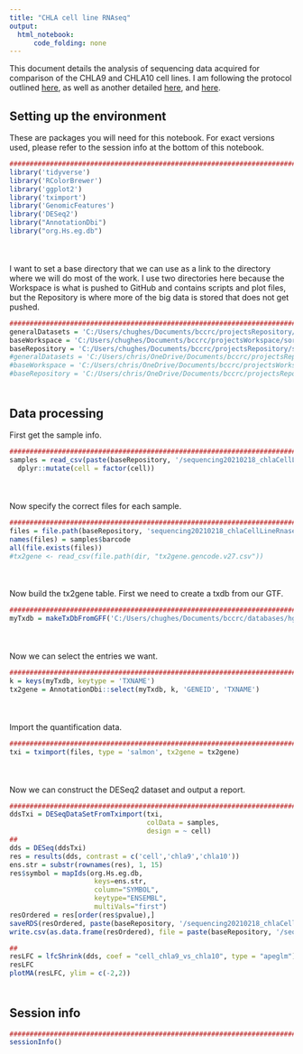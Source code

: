 ```yaml
---
title: "CHLA cell line RNAseq"
output:
  html_notebook:
      code_folding: none
---
```


This document details the analysis of sequencing data acquired for comparison of the CHLA9 and CHLA10 cell lines. I am following the protocol outlined [here](https://bioconductor.org/packages/release/bioc/vignettes/DESeq2/inst/doc/DESeq2.html), as well as another detailed [here](https://bioconductor.org/packages/release/bioc/vignettes/tximport/inst/doc/tximport.html), and [here](http://master.bioconductor.org/packages/release/workflows/vignettes/rnaseqGene/inst/doc/rnaseqGene.html).

## Setting up the environment

These are packages you will need for this notebook. For exact versions used, please refer to the session info at the bottom of this notebook.

```r
##########################################################################################
library('tidyverse')
library('RColorBrewer')
library('ggplot2')
library('tximport')
library('GenomicFeatures')
library('DESeq2')
library("AnnotationDbi")
library("org.Hs.eg.db")
```

<div style="margin-bottom:50px;"></div>

I want to set a base directory that we can use as a link to the directory where we will do most of the work. I use two directories here because the Workspace is what is pushed to GitHub and contains scripts and plot files, but the Repository is where more of the big data is stored that does not get pushed.

```r
##########################################################################################
generalDatasets = 'C:/Users/chughes/Documents/bccrc/projectsRepository/generalDatasets'
baseWorkspace = 'C:/Users/chughes/Documents/bccrc/projectsWorkspace/sorensenLab/relatedToOthers'
baseRepository = 'C:/Users/chughes/Documents/bccrc/projectsRepository/sorensenLab/relatedToOthers'
#generalDatasets = 'C:/Users/chris/OneDrive/Documents/bccrc/projectsRepository/generalDatasets'
#baseWorkspace = 'C:/Users/chris/OneDrive/Documents/bccrc/projectsWorkspace/sorensenLab/relatedToYbx1'
#baseRepository = 'C:/Users/chris/OneDrive/Documents/bccrc/projectsRepository/sorensenLab/relatedToYbx1'
```

<div style="margin-bottom:50px;"></div>

## Data processing

First get the sample info.

```r
##########################################################################################
samples = read_csv(paste(baseRepository, '/sequencing20210218_chlaCellLineRnaseq/chla-rna-seq_sequencing-annotation.csv', sep = '')) %>%
  dplyr::mutate(cell = factor(cell))
```

<div style="margin-bottom:50px;"></div>

Now specify the correct files for each sample.

```r
##########################################################################################
files = file.path(baseRepository, 'sequencing20210218_chlaCellLineRnaseq', paste(samples$barcode,'_quant',sep = ''), 'quant.sf')
names(files) = samples$barcode
all(file.exists(files))
#tx2gene <- read_csv(file.path(dir, "tx2gene.gencode.v27.csv"))
```

<div style="margin-bottom:50px;"></div>

Now build the tx2gene table. First we need to create a txdb from our GTF. 

```r
##########################################################################################
myTxdb = makeTxDbFromGFF('C:/Users/chughes/Documents/bccrc/databases/hg38/gencode_gtf/hg38.gtf.gz')
```

<div style="margin-bottom:50px;"></div>

Now we can select the entries we want.

```r
##########################################################################################
k = keys(myTxdb, keytype = 'TXNAME')
tx2gene = AnnotationDbi::select(myTxdb, k, 'GENEID', 'TXNAME')
```

<div style="margin-bottom:50px;"></div>

Import the quantification data.

```r
##########################################################################################
txi = tximport(files, type = 'salmon', tx2gene = tx2gene)
```

<div style="margin-bottom:50px;"></div>

Now we can construct the DESeq2 dataset and output a report.

```r
##########################################################################################
ddsTxi = DESeqDataSetFromTximport(txi,
                                  colData = samples,
                                  design = ~ cell)
##
dds = DESeq(ddsTxi)
res = results(dds, contrast = c('cell','chla9','chla10'))
ens.str = substr(rownames(res), 1, 15)
res$symbol = mapIds(org.Hs.eg.db,
                     keys=ens.str,
                     column="SYMBOL",
                     keytype="ENSEMBL",
                     multiVals="first")
resOrdered = res[order(res$pvalue),]
saveRDS(resOrdered, paste(baseRepository, '/sequencing20210218_chlaCellLineRnaseq/dataset_deseq2_chla9-chla10.rds', sep = ''))
write.csv(as.data.frame(resOrdered), file = paste(baseRepository, '/sequencing20210218_chlaCellLineRnaseq/dataset_deseq2_chla9-chla10.csv', sep = ''))

##
resLFC = lfcShrink(dds, coef = "cell_chla9_vs_chla10", type = "apeglm")
resLFC
plotMA(resLFC, ylim = c(-2,2))
```

<div style="margin-bottom:50px;"></div>

## Session info

```r
##########################################################################################
sessionInfo()
```






